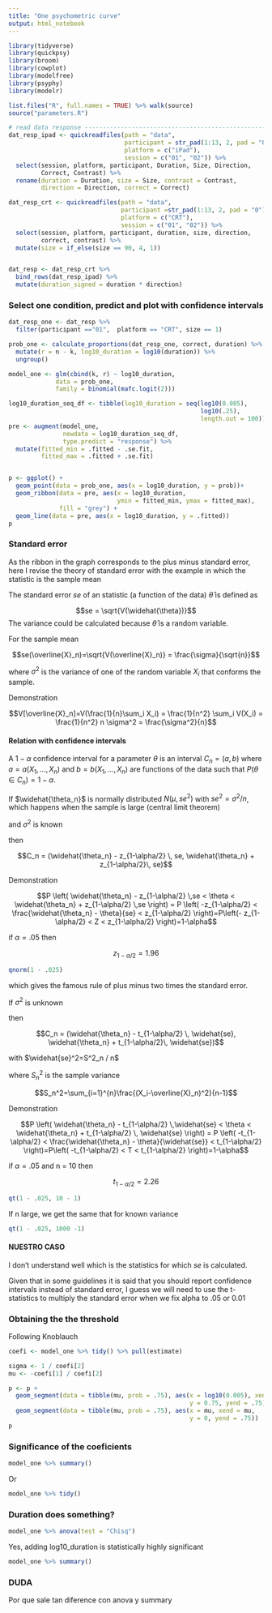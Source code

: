 ```yaml
---
title: "One psychometric curve"
output: html_notebook
---
```


```r
library(tidyverse)
library(quickpsy)
library(broom)
library(cowplot)
library(modelfree)
library(psyphy)
library(modelr)

list.files("R", full.names = TRUE) %>% walk(source)
source("parameters.R")

# read data response -----------------------------------------------------------
dat_resp_ipad <- quickreadfiles(path = "data", 
                                participant = str_pad(1:13, 2, pad = "0"),
                                platform = c("iPad"), 
                                session = c("01", "02")) %>%
  select(session, platform, participant, Duration, Size, Direction,
         Correct, Contrast) %>% 
  rename(duration = Duration, size = Size, contrast = Contrast, 
         direction = Direction, correct = Correct)

dat_resp_crt <- quickreadfiles(path = "data", 
                               participant =str_pad(1:13, 2, pad = "0"),
                               platform = c("CRT"), 
                               session = c("01", "02")) %>%
  select(session, platform, participant, duration, size, direction,
         correct, contrast) %>% 
  mutate(size = if_else(size == 90, 4, 1))


dat_resp <- dat_resp_crt %>% 
  bind_rows(dat_resp_ipad) %>% 
  mutate(duration_signed = duration * direction)
```

### Select one condition, predict and plot with confidence intervals
```r
dat_resp_one <- dat_resp %>% 
  filter(participant =="01",  platform == "CRT", size == 1)

prob_one <- calculate_proportions(dat_resp_one, correct, duration) %>% 
  mutate(r = n - k, log10_duration = log10(duration)) %>% 
  ungroup()

model_one <- glm(cbind(k, r) ~ log10_duration, 
             data = prob_one, 
             family = binomial(mafc.logit(2)))

log10_duration_seq_df <- tibble(log10_duration = seq(log10(0.005), 
                                                     log10(.25), 
                                                     length.out = 100))
pre <- augment(model_one, 
               newdata = log10_duration_seq_df,
               type.predict = "response") %>% 
  mutate(fitted_min = .fitted - .se.fit, 
         fitted_max = .fitted + .se.fit)


p <- ggplot() +
  geom_point(data = prob_one, aes(x = log10_duration, y = prob))+
  geom_ribbon(data = pre, aes(x = log10_duration,
                              ymin = fitted_min, ymax = fitted_max), 
              fill = "grey") +
  geom_line(data = pre, aes(x = log10_duration, y = .fitted)) 
p
```

### Standard error
As the ribbon in the graph corresponds to the plus minus standard error,  here I revise the theory of standard error with the example in which the statistic is the sample mean

The standard error $se$ of an statistic (a function of the data) $\widehat{\theta}$ is defined as

$$se = \sqrt{V(\widehat{\theta})}$$
The variance could be calculated because $\widehat{\theta}$ is a random variable.

For the sample mean
 
$$se(\overline{X}_n)=\sqrt{V(\overline{X}_n)} = \frac{\sigma}{\sqrt{n}}$$

where $\sigma^2$ is the variance of one of the random variable $X_i$ that conforms the sample.
    
Demonstration

$$V[\overline{X}_n]=V(\frac{1}{n}\sum_i X_i) = \frac{1}{n^2} \sum_i  V(X_i) = \frac{1}{n^2} n \sigma^2 = \frac{\sigma^2}{n}$$

#### Relation with confidence intervals

A $1 - \alpha$ confidence interval for a parameter $\theta$ is an interval $C_n = (a,b)$ where $a=a(X_1,\dotsc,X_n)$ and $b=b(X_1,\dotsc,X_n)$ are functions of the data such that $P(\theta \in C_n) = 1 - \alpha$.

If $\widehat{\theta_n}$ is normally distributed $N(\mu,se^2)$ with $se^2=\sigma^2/n$, 
which happens when the sample is large (central limit theorem)

and $\sigma^2$ is known

then

$$C_n = (\widehat{\theta_n} - z_{1-\alpha/2} \, se, \widehat{\theta_n} + z_{1-\alpha/2}\, se)$$

Demonstration

$$P \left( \widehat{\theta_n} - z_{1-\alpha/2} \,se < \theta < \widehat{\theta_n} + z_{1-\alpha/2} \,se \right) = P \left( -z_{1-\alpha/2} < \frac{\widehat{\theta_n} - \theta}{se} <  z_{1-\alpha/2} \right)=P\left(- z_{1-\alpha/2} < Z <  z_{1-\alpha/2} \right)=1-\alpha$$

if $\alpha = .05$ then 

$$ z_{1-\alpha/2} = 1.96$$
```r
qnorm(1 - .025)
```
which gives the famous rule of plus minus two times the standard error. 

If $\sigma^2$ is unknown

then

$$C_n = (\widehat{\theta_n} - t_{1-\alpha/2} \, \widehat{se}, \widehat{\theta_n} + t_{1-\alpha/2}\, \widehat{se})$$

with $\widehat{se}^2=S^2_n / n$

where $S^2_n$ is the sample variance

$$S_n^2=\sum_{i=1}^{n}\frac{(X_i-\overline{X}_n)^2}{n-1}$$

Demonstration

$$P \left( \widehat{\theta_n} - t_{1-\alpha/2} \,\widehat{se} < \theta < \widehat{\theta_n} + t_{1-\alpha/2} \,  \widehat{se} \right) = P \left( -t_{1-\alpha/2} < \frac{\widehat{\theta_n} - \theta}{\widehat{se}} <  t_{1-\alpha/2} \right)=P\left( -t_{1-\alpha/2} < T <  t_{1-\alpha/2} \right)=1-\alpha$$

if $\alpha = .05$ and n = 10 then 

$$ t_{1-\alpha/2} = 2.26$$
```r
qt(1 - .025, 10 - 1)
```

If n large, we get the same that for known variance
```r
qt(1 - .025, 1000 -1)
```

#### NUESTRO CASO
I don't understand well which is the statistics for which $se$ is calculated. 

Given that in some guidelines it is said that you should report confidence intervals instead of standard error, I guess we will need to use the t-statistics to multiply the standard error when we fix alpha to .05 or 0.01
    

### Obtaining the the threshold

Following Knoblauch 
```r
coefi <- model_one %>% tidy() %>% pull(estimate) 

sigma <- 1 / coefi[2]
mu <- -coefi[1] / coefi[2]

p <- p +
  geom_segment(data = tibble(mu, prob = .75), aes(x = log10(0.005), xend = mu, 
                                                  y = 0.75, yend = .75)) +
  geom_segment(data = tibble(mu, prob = .75), aes(x = mu, xend = mu, 
                                                  y = 0, yend = .75))
p
```

### Significance of the coeficients

```r
model_one %>% summary()
```
Or
```r
model_one %>% tidy()
```

### Duration does something?

```r
model_one %>% anova(test = "Chisq")
```

Yes, adding log10_duration is statistically highly  significant

```r
model_one %>% summary()
```

### DUDA

Por que sale tan diference con anova y summary